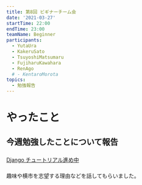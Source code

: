 ```yaml
---
title: 第8回 ビギナーチーム会
date: '2021-03-27'
startTime: 22:00
endTime: 23:00
teamName: Beginner
participants:
  - YutaUra
  - KakeruSato
  - TsuyoshiMatsumaru
  - FujiharuKawahara
  - RenAgo
  # - KentaroMorota
topics:
  - 勉強報告
---
```


# やったこと

## 今週勉強したことについて報告

### <user name="FujiharuKawahara" />

[Django チュートリアル進め中](https://github.com/ycu-engine/community/issues/37)

### <user name="KakeruSato" />

趣味や横市を志望する理由などを話してもらいました。
